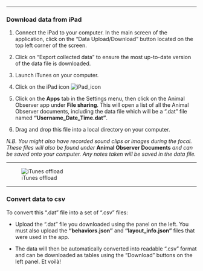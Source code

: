
***

### Download data from iPad

1. Connect the iPad to your computer. In the main screen of the application, click on the "Data Upload/Download" button located on the top left corner of the screen. 

2. Click on "Export collected data" to ensure the most up-to-date version of the data file is downloaded. 

3. Launch iTunes on your computer. 

4. Click on the iPad icon ![iPad_icon](images/iPad_icon.png)

5. Click on the **Apps** tab in the Settings menu, then click on the Animal Observer app under **File sharing**.
This will open a list of all the Animal Observer documents, including the data file which will be a ".dat" file named **"Username_Date_Time.dat"**. 

6. Drag and drop this file into a local directory on your computer. 

*N.B. You might also have recorded sound clips or images during the focal. These files will also be found under* **Animal Observer Documents** *and can be saved onto your computer. Any notes taken will be saved in the data file.*

***

 ![iTunes offload](images/iTunes_eg.png)

***

### Convert data to csv

To convert this ".dat" file into a set of ".csv" files:

* Upload the ".dat" file you downloaded using the panel on the left. You must also upload the **"behaviors.json"** and **"layout_info.json"** files that were used in the app. 

* The data will then be automatically converted into readable ".csv" format and can be downloaded as tables using the "Download" buttons on the left panel. Et voilà!
